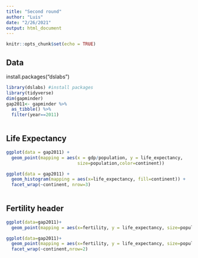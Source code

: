 ```yaml
---
title: "Second round"
author: "Luis"
date: "2/26/2021"
output: html_document
---
```


```r
knitr::opts_chunk$set(echo = TRUE)
```

## Data
install.packages("dslabs")

```r
library(dslabs) #install packages
library(tidyverse)
dim(gapminder)
gap2011<- gapminder %>%
  as_tibble() %>%
  filter(year==2011)
  
```


## Life Expectancy

```r
ggplot(data = gap2011) +
  geom_point(mapping = aes(x = gdp/population, y = life_expectancy,
                           size=population,color=continent))

ggplot(data = gap2011) +
  geom_histogram(mapping = aes(x=life_expectancy, fill=continent)) +
  facet_wrap(~continent, nrow=3)
  

```

## Fertility header

```r
ggplot(data=gap2011)+
  geom_point(mapping = aes(x=fertility, y = life_expectancy, size=population, color=continent))

ggplot(data=gap2011)+
  geom_point(mapping = aes(x=fertility, y = life_expectancy, size=population, color=life_expectancy))+
  facet_wrap(~continent,nrow=2)
```

